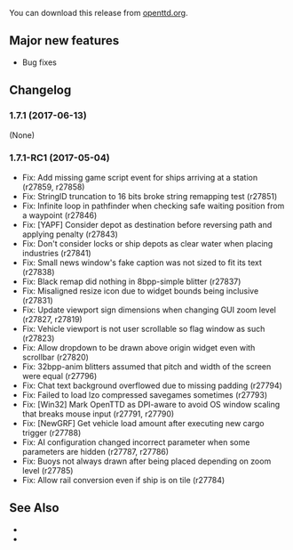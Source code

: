 {{en/-}}
{{en/Development/OTTDVersions}}

{{en/Archive/OpenTTD/Release|prev=en/Archive/OpenTTD/OpenTTD 1.7.0|next=en/Archive/OpenTTD/OpenTTD 1.7.2|date=2017-06-13}}

You can download this release from [https://www.openttd.org/en/download-stable openttd.org].

==Major new features==
* Bug fixes

==Changelog==
=== 1.7.1 (2017-06-13) ===
(None)

=== 1.7.1-RC1 (2017-05-04) ===
* Fix: Add missing game script event for ships arriving at a station {{en/Flyspray|6560}} (r27859, r27858)
* Fix: StringID truncation to 16 bits broke string remapping test {{en/Flyspray|6555}} (r27851)
* Fix: Infinite loop in pathfinder when checking safe waiting position from a waypoint {{en/Flyspray|5926}} (r27846)
* Fix: [YAPF] Consider depot as destination before reversing path and applying penalty (r27843)
* Fix: Don't consider locks or ship depots as clear water when placing industries (r27841)
* Fix: Small news window's fake caption was not sized to fit its text (r27838)
* Fix: Black remap did nothing in 8bpp-simple blitter (r27837)
* Fix: Misaligned resize icon due to widget bounds being inclusive (r27831)
* Fix: Update viewport sign dimensions when changing GUI zoom level (r27827, r27819)
* Fix: Vehicle viewport is not user scrollable so flag window as such (r27823)
* Fix: Allow dropdown to be drawn above origin widget even with scrollbar (r27820)
* Fix: 32bpp-anim blitters assumed that pitch and width of the screen were equal {{en/Flyspray|6545}} (r27796)
* Fix: Chat text background overflowed due to missing padding {{en/Flyspray|6526}} (r27794)
* Fix: Failed to load lzo compressed savegames sometimes {{en/Flyspray|6450}} (r27793)
* Fix: [Win32] Mark OpenTTD as DPI-aware to avoid OS window scaling that breaks mouse input {{en/Flyspray|6366}} (r27791, r27790)
* Fix: [NewGRF] Get vehicle load amount after executing new cargo trigger {{en/Flyspray|6536}} (r27788)
* Fix: AI configuration changed incorrect parameter when some parameters are hidden {{en/Flyspray|6479}} (r27787, r27786)
* Fix: Buoys not always drawn after being placed depending on zoom level {{en/Flyspray|6508}} (r27785)
* Fix: Allow rail conversion even if ship is on tile {{en/Flyspray|6505}} (r27784)

==See Also==
* {{en/Forum|topic=76329|Forum topic for 1.7.1-RC1}}
* {{en/Archive/OpenTTD/OTTDNewsArticle|230|The 1.7.1-RC1 news article}}